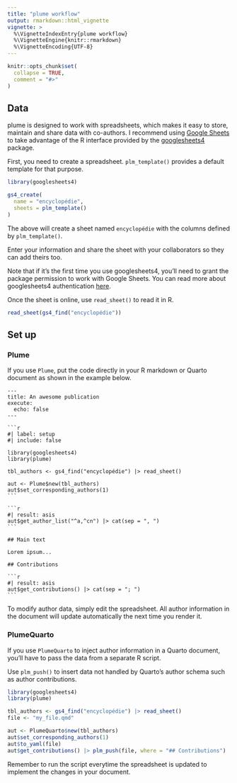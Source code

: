 ```yaml
---
title: "plume workflow"
output: rmarkdown::html_vignette
vignette: >
  %\VignetteIndexEntry{plume workflow}
  %\VignetteEngine{knitr::rmarkdown}
  %\VignetteEncoding{UTF-8}
---
```


```r
knitr::opts_chunk$set(
  collapse = TRUE,
  comment = "#>"
)
```

## Data

plume is designed to work with spreadsheets, which makes it easy to store, maintain and share data with co-authors. I recommend using [Google Sheets](https://docs.google.com/spreadsheets/) to take advantage of the R interface provided by the [googlesheets4](https://googlesheets4.tidyverse.org) package.

First, you need to create a spreadsheet. `plm_template()` provides a default template for that purpose.

```r
library(googlesheets4)

gs4_create(
  name = "encyclopédie",
  sheets = plm_template()
)
```

The above will create a sheet named `encyclopédie` with the columns defined by `plm_template()`.

Enter your information and share the sheet with your collaborators so they can add theirs too.

Note that if it's the first time you use googlesheets4, you'll need to grant the package permission to work with Google Sheets. You can read more about googlesheets4 authentication [here](https://googlesheets4.tidyverse.org/reference/gs4_auth.html).

Once the sheet is online, use `read_sheet()` to read it in R.

```r
read_sheet(gs4_find("encyclopédie"))
```

## Set up

### Plume

If you use `Plume`, put the code directly in your R markdown or Quarto document as shown in the example below.

````verbatim
---
title: An awesome publication
execute:
  echo: false
---

```r
#| label: setup
#| include: false

library(googlesheets4)
library(plume)

tbl_authors <- gs4_find("encyclopédie") |> read_sheet()

aut <- Plume$new(tbl_authors)
aut$set_corresponding_authors(1)
```

```r
#| result: asis
aut$get_author_list("^a,^cn") |> cat(sep = ", ")
```

## Main text

Lorem ipsum...

## Contributions

```r
#| result: asis
aut$get_contributions() |> cat(sep = "; ")
```
````

To modify author data, simply edit the spreadsheet. All author information in the document will update automatically the next time you render it.

### PlumeQuarto

If you use `PlumeQuarto` to inject author information in a Quarto document, you'll have to pass the data from a separate R script.

Use `plm_push()` to insert data not handled by Quarto's author schema such as author contributions.

```r
library(googlesheets4)
library(plume)

tbl_authors <- gs4_find("encyclopédie") |> read_sheet()
file <- "my_file.qmd"

aut <- PlumeQuarto$new(tbl_authors)
aut$set_corresponding_authors(1)
aut$to_yaml(file)
aut$get_contributions() |> plm_push(file, where = "## Contributions")
```

Remember to run the script everytime the spreadsheet is updated to implement the changes in your document.
